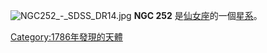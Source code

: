 {{NGCInfoBox|NGCID=NGC 252|發現者=弗里德里希·威廉·赫歇爾|發現日期=1786年10月26日|其他編號=UGC 491, MCG 4-3-4,ZWG 480.7|曆元=J2000.0|赤經=48分1.7秒|赤緯=27°37'24"|星座=仙女座|星體=星系|星等=12.5|表面亮度=|藍等=13.4}}
[[File:NGC252_-_SDSS_DR14.jpg|thumb]]
'''NGC 252''' 是[[仙女座|仙女座]]的一個[[星系|星系]]。

{{NGCReference|252}}

{{Catalogs|NGC=252}}

[[Category:1786年發現的天體|Category:1786年發現的天體]]